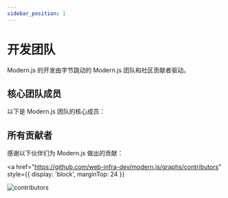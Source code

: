 ```yaml
---
sidebar_position: 1
---
```


# 开发团队

Modern.js 的开发由字节跳动的 Modern.js 团队和社区贡献者驱动。

## 核心团队成员

以下是 Modern.js 团队的核心成员：


<RandomMemberList />

## 所有贡献者

感谢以下伙伴们为 Modern.js 做出的贡献：

<a
  href="https://github.com/web-infra-dev/modern.js/graphs/contributors"
  style={{ display: 'block', marginTop: 24 }}
>
  <img
    src="https://opencollective.com/modernjs/contributors.svg?width=890&button=false"
    alt="contributors"
  />
</a>
